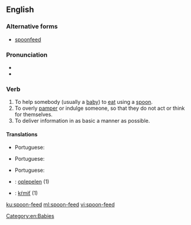 ==English==

===Alternative forms===
* [[spoonfeed]]

===Pronunciation===
* {{IPA|/ˈspunˌfid/|lang=en}}
* {{hyphenation|spoon|feed|lang=en}}

===Verb===
{{en-verb|head=[[spoon]]-[[feed]]|spoon-feeds|spoon-feeding|spoon-fed}}

# To help somebody (usually a [[baby]]) to [[eat]] using a [[spoon]].
# To overly [[pamper]] or indulge someone, so that they do not act or think for themselves.
# To deliver information in as basic a manner as possible.

====Translations====
{{trans-top|to help somebody to eat using a spoon}}
* Portuguese: {{t|pt|[[dar]] [[de]] [[comer]] [[com]] [[colher]]}}
{{trans-mid}}
{{trans-bottom}}

{{trans-top|to overly pamper or indulge someone}}
* Portuguese: {{t|pt|[[dar]] [[tudo]] [[mastigado]]}}
{{trans-mid}}
{{trans-bottom}}

{{trans-top|to deliver information in as basic a manner as possible}}
* Portuguese: {{t|pt|mastigar}}
{{trans-mid}}
{{trans-bottom}}

{{checktrans-top}}
* {{ttbc|nl}}: [[oplepelen]] (1)
{{trans-mid}}
* {{ttbc|sk}}: [[kŕmiť]] (1)
{{trans-bottom}}

[[Category:en:Babies]]

[[ku:spoon-feed]]
[[ml:spoon-feed]]
[[vi:spoon-feed]]